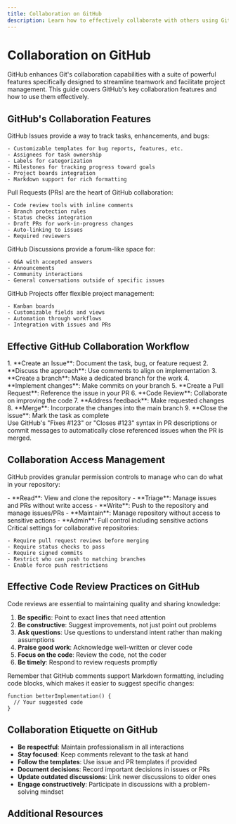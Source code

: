 ```yaml
---
title: Collaboration on GitHub
description: Learn how to effectively collaborate with others using GitHub's powerful collaboration features and workflows.
---
```



# Collaboration on GitHub

GitHub enhances Git's collaboration capabilities with a suite of powerful features specifically designed to streamline teamwork and facilitate project management. This guide covers GitHub's key collaboration features and how to use them effectively.

## GitHub's Collaboration Features

<Tabs>
  <TabItem label="Issues">
    GitHub Issues provide a way to track tasks, enhancements, and bugs:
    
    - Customizable templates for bug reports, features, etc.
    - Assignees for task ownership
    - Labels for categorization
    - Milestones for tracking progress toward goals
    - Project boards integration
    - Markdown support for rich formatting
  </TabItem>
  <TabItem label="Pull Requests">
    Pull Requests (PRs) are the heart of GitHub collaboration:
    
    - Code review tools with inline comments
    - Branch protection rules
    - Status checks integration
    - Draft PRs for work-in-progress changes
    - Auto-linking to issues
    - Required reviewers
  </TabItem>
  <TabItem label="Discussions">
    GitHub Discussions provide a forum-like space for:
    
    - Q&A with accepted answers
    - Announcements
    - Community interactions
    - General conversations outside of specific issues
  </TabItem>
  <TabItem label="Projects">
    GitHub Projects offer flexible project management:
    
    - Kanban boards
    - Customizable fields and views
    - Automation through workflows
    - Integration with issues and PRs
  </TabItem>
</Tabs>

## Effective GitHub Collaboration Workflow

<Steps>
  1. **Create an Issue**: Document the task, bug, or feature request
  2. **Discuss the approach**: Use comments to align on implementation
  3. **Create a branch**: Make a dedicated branch for the work
  4. **Implement changes**: Make commits on your branch
  5. **Create a Pull Request**: Reference the issue in your PR
  6. **Code Review**: Collaborate on improving the code
  7. **Address feedback**: Make requested changes
  8. **Merge**: Incorporate the changes into the main branch
  9. **Close the issue**: Mark the task as complete
</Steps>

<Aside type="tip">
  Use GitHub's "Fixes #123" or "Closes #123" syntax in PR descriptions or commit messages to automatically close referenced issues when the PR is merged.
</Aside>

## Collaboration Access Management

GitHub provides granular permission controls to manage who can do what in your repository:

<Tabs>
  <TabItem label="Repository Roles">
    - **Read**: View and clone the repository
    - **Triage**: Manage issues and PRs without write access
    - **Write**: Push to the repository and manage issues/PRs
    - **Maintain**: Manage repository without access to sensitive actions
    - **Admin**: Full control including sensitive actions
  </TabItem>
  <TabItem label="Branch Protection">
    Critical settings for collaborative repositories:
    
    - Require pull request reviews before merging
    - Require status checks to pass
    - Require signed commits
    - Restrict who can push to matching branches
    - Enable force push restrictions
  </TabItem>
</Tabs>

## Effective Code Review Practices on GitHub

Code reviews are essential to maintaining quality and sharing knowledge:

1. **Be specific**: Point to exact lines that need attention
2. **Be constructive**: Suggest improvements, not just point out problems
3. **Ask questions**: Use questions to understand intent rather than making assumptions
4. **Praise good work**: Acknowledge well-written or clever code
5. **Focus on the code**: Review the code, not the coder
6. **Be timely**: Respond to review requests promptly

<Aside type="caution">
  Remember that GitHub comments support Markdown formatting, including code blocks, which makes it easier to suggest specific changes:
  
  ```suggestion
  function betterImplementation() {
    // Your suggested code
  }
  ```
</Aside>

## Collaboration Etiquette on GitHub

- **Be respectful**: Maintain professionalism in all interactions
- **Stay focused**: Keep comments relevant to the task at hand
- **Follow the templates**: Use issue and PR templates if provided
- **Document decisions**: Record important decisions in issues or PRs
- **Update outdated discussions**: Link newer discussions to older ones
- **Engage constructively**: Participate in discussions with a problem-solving mindset

## Additional Resources

<CardGrid>
  <LinkCard 
    title="GitHub Docs: Working with Issues and Pull Requests" 
    href="https://docs.github.com/en/github/collaborating-with-issues-and-pull-requests"
    description="Official documentation on GitHub collaboration features" 
  />
  <LinkCard 
    title="Mastering GitHub" 
    href="https://guides.github.com/activities/hello-world/"
    description="GitHub's getting started guide for collaboration" 
  />
  <LinkCard 
    title="Effective GitHub Collaboration Video" 
    href="https://www.youtube.com/watch?v=HVsySz-h9r4"
    description="Video tutorial on GitHub collaboration best practices" 
  />
</CardGrid>
